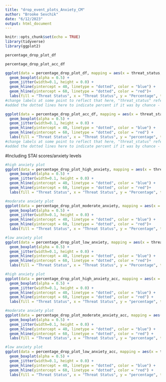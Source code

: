 ```yaml
---
title: "drop_event_plots_Anxiety_CM"
author: "Brooke Sevchik"
date: "6/12/2023"
output: html_document
---
```


```r
knitr::opts_chunk$set(echo = TRUE)
library(tidyverse)
library(ggplot2)
```

```r
percentage_drop_plot_df
```
```r
percentage_drop_plot_acc_df
```




```r
ggplot(data = percentage_drop_plot_df, mapping = aes(x = threat_status, y = percentage, fill = threat_status)) +
  geom_boxplot(alpha = 0.5) +
  geom_jitter(width=0.1, height = 0.0) +
  geom_hline(yintercept = 40, linetype = "dotted", color = "blue") +
  geom_hline(yintercept = 60, linetype = "dotted", color = "red")+
  labs(fill = "Threat Status", x = "Threat Status", y = "Percentage", title = "% that Subject Selected Threat vs. Neutral Images on Their First Drag and Drop")
#change labels at some point to reflect that here, "threat_status" refers to which type of image the participant selected first to drag & drop, and "percentage" refers to the percent, for each subject, that out of how many trials it took them to complete the task, on the first attempt the first image they chose to drag & drop was a threat versus a neutral image
#added the dotted lines here to indicate percent if it was by chance - so 60% for neutral (red dotted line), 40% for threat (blue dotted line)
```


```r
ggplot(data = percentage_drop_plot_acc_df, mapping = aes(x = threat_status, y = percentage, fill = threat_status)) +
  geom_boxplot(alpha = 0.5) +
  geom_jitter(width=0.1, height = 0.0) +
  geom_hline(yintercept = 40, linetype = "dotted", color = "blue") +
  geom_hline(yintercept = 60, linetype = "dotted", color = "red") +
  labs(fill = "Threat Status", x = "Threat Status", y = "percentage", title = "% Subject Selected Threat vs. Neutral Image on First ACCURATE Drag & Drop")
#change labels at some point to reflect that here, "threat_status" refers to which type of image the participant selected first to drag & drop, and "percentage" refers to the percent, for each subject, that out of how many trials it took them to complete the task, on the first attempt the first image they chose to drag & drop was a threat versus a neutral image
#added the dotted lines here to indicate percent if it was by chance - so 60% for neutral (red dotted line), 40% for threat (blue dotted line)
```

#Including STAI scores/anxiety levels


```r
#high anxiety plot
ggplot(data = percentage_drop_plot_high_anxiety, mapping = aes(x = threat_status, y = percentage, fill = threat_status)) +
  geom_boxplot(alpha = 0.5) +
  geom_jitter(width=0.1, height = 0.0) +
  geom_hline(yintercept = 40, linetype = "dotted", color = "blue") +
  geom_hline(yintercept = 60, linetype = "dotted", color = "red")+
  labs(fill = "Threat Status", x = "Threat Status", y = "Percentage", title = "% High Anxiety Subject Selected Threat vs. Neutral Images on First Drag and Drop")

#moderate anxiety plot
ggplot(data = percentage_drop_plot_moderate_anxiety, mapping = aes(x = threat_status, y = percentage, fill = threat_status)) +
  geom_boxplot(alpha = 0.5) +
  geom_jitter(width=0.1, height = 0.0) +
  geom_hline(yintercept = 40, linetype = "dotted", color = "blue") +
  geom_hline(yintercept = 60, linetype = "dotted", color = "red")+
  labs(fill = "Threat Status", x = "Threat Status", y = "Percentage", title = "% Moderate Anxiety Subject Selected Threat vs. Neutral Images on First Drag and Drop")

#low anxiety plot
ggplot(data = percentage_drop_plot_low_anxiety, mapping = aes(x = threat_status, y = percentage, fill = threat_status)) +
  geom_boxplot(alpha = 0.5) +
  geom_jitter(width=0.1, height = 0.0) +
  geom_hline(yintercept = 40, linetype = "dotted", color = "blue") +
  geom_hline(yintercept = 60, linetype = "dotted", color = "red")+
  labs(fill = "Threat Status", x = "Threat Status", y = "Percentage", title = "% Low Anxiety Subject Selected Threat vs. Neutral Images on First Drag and Drop")
```


```r
#high anxiety plot
ggplot(data = percentage_drop_plot_high_anxiety_acc, mapping = aes(x = threat_status, y = percentage, fill = threat_status)) +
  geom_boxplot(alpha = 0.5) +
  geom_jitter(width=0.1, height = 0.0) +
  geom_hline(yintercept = 40, linetype = "dotted", color = "blue") +
  geom_hline(yintercept = 60, linetype = "dotted", color = "red") +
  labs(fill = "Threat Status", x = "Threat Status", y = "percentage", title = "% High Anxiety Subject Selected Threat vs. Neutral Image on 1st ACCURATE Drop")

#moderate anxiety plot
ggplot(data = percentage_drop_plot_moderate_anxiety_acc, mapping = aes(x = threat_status, y = percentage, fill = threat_status)) +
  geom_boxplot(alpha = 0.5) +
  geom_jitter(width=0.1, height = 0.0) +
  geom_hline(yintercept = 40, linetype = "dotted", color = "blue") +
  geom_hline(yintercept = 60, linetype = "dotted", color = "red") +
  labs(fill = "Threat Status", x = "Threat Status", y = "percentage", title = "% Moderate Anxiety Subject Selected Threat vs. Neutral Image on 1st ACCURATE Drop")

#low anxiety plot
ggplot(data = percentage_drop_plot_low_anxiety_acc, mapping = aes(x = threat_status, y = percentage, fill = threat_status)) +
  geom_boxplot(alpha = 0.5) +
  geom_jitter(width=0.1, height = 0.0) +
  geom_hline(yintercept = 40, linetype = "dotted", color = "blue") +
  geom_hline(yintercept = 60, linetype = "dotted", color = "red") +
  labs(fill = "Threat Status", x = "Threat Status", y = "percentage", title = "% Low Anxiety Subject Selected Threat vs. Neutral Image on 1st ACCURATE Drop")

```


